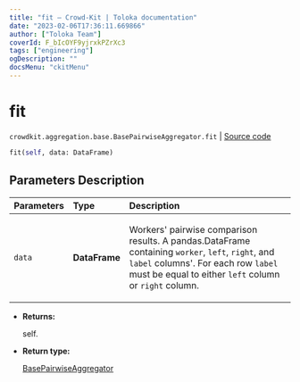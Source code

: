 ```yaml
---
title: "fit — Crowd-Kit | Toloka documentation"
date: "2023-02-06T17:36:11.669866"
author: ["Toloka Team"]
coverId: F_bIcOYF9yjrxkPZrXc3
tags: ["engineering"]
ogDescription: ""
docsMenu: "ckitMenu"
---
```


# fit
`crowdkit.aggregation.base.BasePairwiseAggregator.fit` | [Source code](https://github.com/Toloka/crowd-kit/blob/v1.2.0/crowdkit/aggregation/base/__init__.py#L157)

```python
fit(self, data: DataFrame)
```

## Parameters Description

| Parameters | Type | Description |
| :----------| :----| :-----------|
`data`|**DataFrame**|<p>Workers&#x27; pairwise comparison results. A pandas.DataFrame containing `worker`, `left`, `right`, and `label` columns&#x27;. For each row `label` must be equal to either `left` column or `right` column.</p>

* **Returns:**

  self.

* **Return type:**

  [BasePairwiseAggregator](/docs-new/crowd-kit/reference/crowdkit.aggregation.base.BasePairwiseAggregator)
